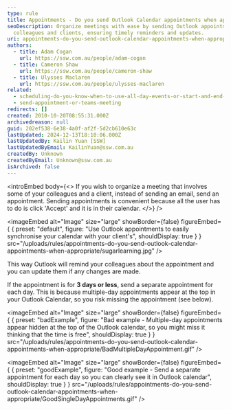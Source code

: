 ```yaml
---
type: rule
title: Appointments - Do you send Outlook Calendar appointments when appropriate?
seoDescription: Organize meetings with ease by sending Outlook appointments to
  colleagues and clients, ensuring timely reminders and updates.
uri: appointments-do-you-send-outlook-calendar-appointments-when-appropriate
authors:
  - title: Adam Cogan
    url: https://ssw.com.au/people/adam-cogan
  - title: Cameron Shaw
    url: https://ssw.com.au/people/cameron-shaw
  - title: Ulysses Maclaren
    url: https://ssw.com.au/people/ulysses-maclaren
related:
  - scheduling-do-you-know-when-to-use-all-day-events-or-start-and-end-times-with-recurrence
  - send-appointment-or-teams-meeting
redirects: []
created: 2010-10-20T08:55:31.000Z
archivedreason: null
guid: 202ef538-6e38-4a0f-af2f-5d2cb610e63c
lastUpdated: 2024-12-13T18:10:06.000Z
lastUpdatedBy: Kailin Yuan [SSW]
lastUpdatedByEmail: KailinYuan@ssw.com.au
createdBy: Unknown
createdByEmail: Unknown@ssw.com.au
isArchived: false
---
```

<introEmbed
  body={<>
If you wish to organize a meeting that involves some of your colleagues and a client, instead of sending an email, send an appointment. Sending appointments is convenient because all the user has to do is click 'Accept' and it is in their calendar.
  </>}
/>

<imageEmbed
  alt="Image"
  size="large"
  showBorder={false}
  figureEmbed={ {
    preset: "default",
    figure: "Use Outlook appointments to easily synchronise your calendar with your client's",
    shouldDisplay: true
  } }
  src="/uploads/rules/appointments-do-you-send-outlook-calendar-appointments-when-appropriate/sugarlearning.jpg"
/>


This way Outlook will remind your colleagues about the appointment and you can update them if any changes are made.

If the appointment is for **3 days or less**, send a separate appointment for each day. This is because multiple-day appointments appear at the top in your Outlook Calendar, so you risk missing the appointment (see below).

<imageEmbed
  alt="Image"
  size="large"
  showBorder={false}
  figureEmbed={ {
    preset: "badExample",
    figure: "Bad example - Multiple-day appointments appear hidden at the top of the Outlook calendar, so you might miss it thinking that the time is free",
    shouldDisplay: true
  } }
  src="/uploads/rules/appointments-do-you-send-outlook-calendar-appointments-when-appropriate/BadMultipleDayAppointment.gif"
/>


<imageEmbed
  alt="Image"
  size="large"
  showBorder={false}
  figureEmbed={ {
    preset: "goodExample",
    figure: "Good example - Send a separate appointment for each day so you can clearly see it in Outlook calendar",
    shouldDisplay: true
  } }
  src="/uploads/rules/appointments-do-you-send-outlook-calendar-appointments-when-appropriate/GoodSingleDayAppointments.gif"
/>
